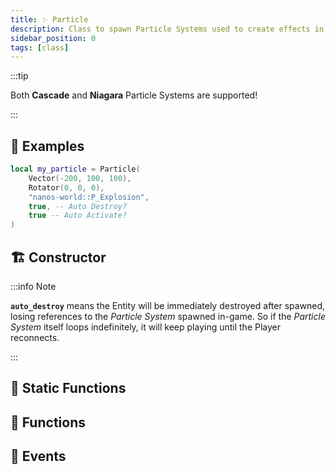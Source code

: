```yaml
---
title: ✨ Particle
description: Class to spawn Particle Systems used to create effects in the world.
sidebar_position: 0
tags: [class]
---
```


<HeaderDeclaration type="Class" name="Particle" image="/img/docs/particle.webp" />

:::tip

Both **Cascade** and **Niagara** Particle Systems are supported!

:::


## 🎒 Examples

```lua
local my_particle = Particle(
    Vector(-200, 100, 100),
    Rotator(0, 0, 0),
    "nanos-world::P_Explosion",
    true, -- Auto Destroy?
    true -- Auto Activate?
)
```


## 🏗️ Constructor

<ConstructorDeclaration type="Class" name="Particle" />

:::info Note

**`auto_destroy`** means the Entity will be immediately destroyed after spawned, losing references to the _Particle System_ spawned in-game. So if the _Particle System_ itself loops indefinitely, it will keep playing until the Player reconnects.

:::


## 🗿 Static Functions

<StaticFunctionsDeclaration type="Class" name="Particle" />


## 🦠 Functions

<FunctionsDeclaration type="Class" name="Particle" />


## 🚀 Events

<EventsDeclaration type="Class" name="Particle" />
